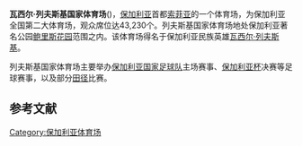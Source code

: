{{Infobox stadium
| stadium_name =瓦西尔·列夫斯基国家体育场
| nickname =
| image = [[File:PFC_Levski_Sofia_vs_Chelsea_FC,_UEFA_Champions_League_2006-07,_Sofia,_Bulgaria.jpg|250px]]
| location = [[索菲亚|索菲亚]]
| coordinates ={{Coord|42|41|15.30|N|23|20|7.60|E|type:landmark_region:BG-23|display=inline,title}}
| broke_ground =
| built =
| opened = 1953年7月5日
| renovated = 1966年、2002年、2012年
| expanded =
| owner = 保加利亚体育运动部
| operator = 保加利亚体育运动部
| surface = [[草坪|草坪]]
| construction_cost =
| architect = Kano Dundakov
| structural engineer =
| services engineer =
| general_contractor=
| project_manager =
| main_contractors =
| former_names =
| tenants = [[索菲亚列夫斯基|索菲亚列夫斯基]] 1934 - 1950 <br /> [[保加利亚国家足球队|保加利亚国家足球队]] 1950 - 
| seating_capacity = 43,230<ref>http://www.uefa.com/MultimediaFiles/Download/FirstDiv/uefaorg/Publications/01/67/03/93/1670393_DOWNLOAD.pdf</ref>
| dimensions = 105 X 68
}}
'''瓦西尔·列夫斯基国家体育场'''({{lang-bg|Национален стадион „Васил Левски“}})，[[保加利亚|保加利亚]]首都[[索菲亚|索菲亚]]的一个体育场，为保加利亚全国第二大体育场，观众席位达43,230个。列夫斯基国家体育场地处保加利亚著名公园[[鲍里斯花园|鲍里斯花园]]范围之内。该体育场得名于保加利亚民族英雄[[瓦西尔·列夫斯基|瓦西尔·列夫斯基]]。

列夫斯基国家体育场主要举办[[保加利亚国家足球队|保加利亚国家足球队]]主场赛事、[[保加利亚杯|保加利亚杯]]决赛等足球赛事，以及部分[[田径|田径]]比赛。

==参考文献==
{{reflist}}

[[Category:保加利亚体育场|Category:保加利亚体育场]]